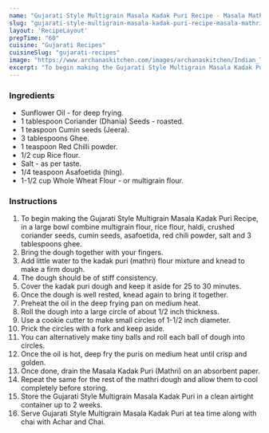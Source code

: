 ---
name: "Gujarati Style Multigrain Masala Kadak Puri Recipe - Masala Mathri"
slug: "gujarati-style-multigrain-masala-kadak-puri-recipe-masala-mathri"
layout: 'RecipeLayout'
prepTime: "60"
cuisine: "Gujarati Recipes﻿"
cuisineSlug: "gujarati-recipes"
image: "https://www.archanaskitchen.com/images/archanaskitchen/Indian_Tea_Time_Snacks/Gujarati_Style_Multigrain_Masala_Kadak_Puri_Recipe_Masala_Mathri-1.jpg"
excerpt: "To begin making the Gujarati Style Multigrain Masala Kadak Puri Recipe, in a large bowl combine multigrain flour, rice flour, haldi, crushed coriander seeds, cumin seeds, asafoetida, red chili powder, salt and 3 tablespoons ghee"
---

### Ingredients

- Sunflower Oil - for deep frying.
- 1 tablespoon Coriander (Dhania) Seeds - roasted.
- 1 teaspoon Cumin seeds (Jeera).
- 3 tablespoons Ghee.
- 1 teaspoon Red Chilli powder.
- 1/2 cup Rice flour.
- Salt - as per taste.
- 1/4 teaspoon Asafoetida (hing).
- 1-1/2 cup Whole Wheat Flour - or multigrain flour.

### Instructions

1. To begin making the Gujarati Style Multigrain Masala Kadak Puri Recipe, in a large bowl combine multigrain flour, rice flour, haldi, crushed coriander seeds, cumin seeds, asafoetida, red chili powder, salt and 3 tablespoons ghee.
1. Bring the dough together with your fingers.
1. Add little water to the kadak puri (mathri) flour mixture and knead to make a firm dough.
1. The dough should be of stiff consistency.
1. Cover the kadak puri dough and keep it aside for 25 to 30 minutes.
1. Once the dough is well rested, knead again to bring it together.
1. Preheat the oil in the deep frying pan on medium heat.
1. Roll the dough into a large circle of about 1/2 inch thickness.
1. Use a cookie cutter to make small circles of 1-1/2 inch diameter.
1. Prick the circles with a fork and keep aside.
1. You can alternatively make tiny balls and roll each ball of dough into circles.
1. Once the oil is hot, deep fry the puris on medium heat until crisp and golden.
1. Once done, drain the Masala Kadak Puri (Mathri) on an absorbent paper.
1. Repeat the same for the rest of the mathri dough and allow them to cool completely before storing.
1. Store the Gujarati Style Multigrain Masala Kadak Puri  in a clean airtight container up to 2 weeks.
1. Serve Gujarati Style Multigrain Masala Kadak Puri at tea time along with chai with Achar and Chai.

